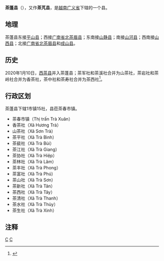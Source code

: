 {{Infobox Settlement
|name                   = 茶蓬县
|settlement_type        = 县
|official_name          = 
|other_name             = 
|native_name            = {{lang|vi|Huyện Trà Bồng}}
|nickname               = 
|motto                  = 
|image_skyline          = 
|imagesize              = 
|image_caption          = 
|image_flag             = 
|flag_size              = 
|image_seal             = 
|seal_size              = 
|image_shield           = 
|shield_size            = 
|image_blank_emblem     = 
|blank_emblem_size      = 
|image_map              = {{Infobox mapframe|frame-width=250|zoom=10}}
|mapsize                = 
|map_caption            = 
|image_map1             = 
|mapsize1               = 
|map_caption1           = 
|pushpin_map            = Vietnam
|pushpin_label_position = bottom
|pushpin_map_caption    = 
|pushpin_map1           = 
|pushpin_label_position1= 
|pushpin_map_caption1   = 
|subdivision_type       = 国家
|subdivision_name       = {{flag|Vietnam}}
|subdivision_type1      = [[越南行政区划|省]]
|subdivision_name1      = [[广义省|广义省]]
|subdivision_type2      = 行政区划
|subdivision_name2      = 1市镇15社
|subdivision_type3      = 
|subdivision_name3      = 
|seat_type              = 县莅
|seat                   = {{link-vi|茶春市镇|Trà Xuân}}
|government_type        = 
|leader_title           = 
|leader_name            = 
|leader_title1          = 
|leader_name1           = 
|established_title      = 
|established_date       = 
|area_magnitude         = 
|unit_pref              = 
|area_footnotes         = 
|area_total_km2         = 760.34
|area_land_km2          = 
|area_water_km2         = 
|area_water_percent     = 
|area_urban_km2         = 
|area_metro_km2         = 
|population_as_of       = 2020年
|population_footnotes   = 
|population_note        = 
|population_total       = 53379
|population_density_km2 = auto
|population_metro             = 
|population_density_metro_km2 = 
|population_urban             = 
|population_density_urban_km2 = 
|timezone               = [[越南标准时间|越南标准时间]]
|utc_offset             = +7
|elevation_footnotes    = 
|elevation_m            = 
|coor_type              = 
|coordinates            = 
|postal_code_type       = 
|postal_code            = 
|area_code              = 
|website                = [http://trabong.nuian.vn 茶蓬县电子信息门户网站]
|footnotes              = 
}}
'''茶蓬县'''（{{vie|v='''Huyện Trà Bồng'''|hn=縣茶蓬}}），又作'''茶芃县'''，是[[越南|越南]][[广义省|广义省]]下辖的一个县。

==地理==
茶蓬县东接[[平山县_(越南)|平山县]]；西接[[广南省|广南省]][[北茶眉县|北茶眉县]]；东南接[[山静县|山静县]]；南接[[山河县|山河县]]；西南接[[山西县|山西县]]；北接[[广南省|广南省]][[北茶眉县|北茶眉县]]和[[成山县|成山县]]。

==历史==
2020年1月10日，[[西茶县|西茶县]]并入茶蓬县；茶军社和茶溪社合并为山茶社，茶岩社和茶岭社合并为香茶社，茶中社和茶寿社合并为茶西社<ref>{{Cite web |url=http://vanban.chinhphu.vn/portal/page/portal/chinhphu/hethongvanban?mode=detail&document_id=199018 |title=Nghị quyết số 867/NQ-UBTVQH14 của ỦY BAN THƯỜNG VỤ QUỐC HỘI : Về việc sắp xếp các đơn vị hành chính cấp huyện, cấp xã thuộc tỉnh Quảng Ngãi |access-date=2020-02-06 |archive-date=2020-04-01 |archive-url=https://web.archive.org/web/20200401173053/http://vanban.chinhphu.vn/portal/page/portal/chinhphu/hethongvanban?mode=detail&document_id=199018 |dead-url=no }}</ref>。

==行政区划==
茶蓬县下辖1市镇15社，县莅茶春市镇。
*茶春市镇（Thị trấn Trà Xuân）
*香茶社（Xã Hương Trà）
*山茶社（Xã Sơn Trà）
*茶平社（Xã Trà Bình）
*茶裴社（Xã Trà Bùi）
*茶江社（Xã Trà Giang）
*茶协社（Xã Trà Hiệp）
*茶林社（Xã Trà Lâm）
*茶丰社（Xã Trà Phong）
*茶富社（Xã Trà Phú）
*茶山社（Xã Trà Sơn）
*茶新社（Xã Trà Tân）
*茶西社（Xã Trà Tây）
*茶清社（Xã Trà Thanh）
*茶水社（Xã Trà Thủy）
*茶生社（Xã Trà Xinh）

==注释==
{{reflist}}

{{广义省行政区划}}
{{越南南中部之县市镇区域划分}}

[[Category:廣義省|C]]
[[Category:越南县份|C]]